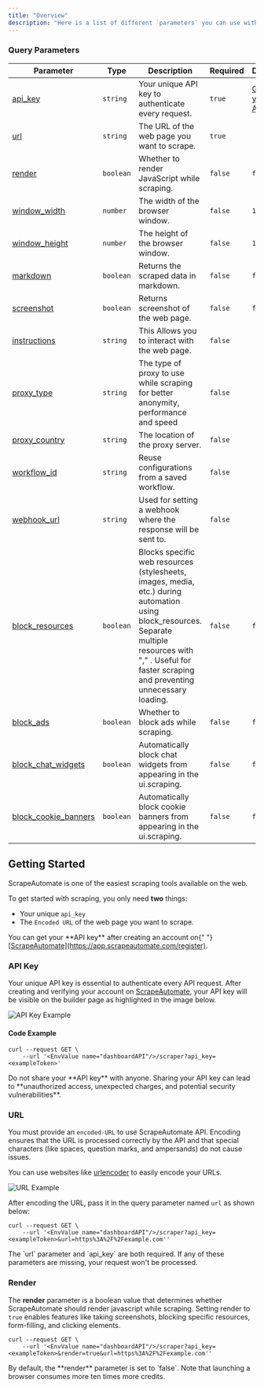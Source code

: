 ```yaml
---
title: "Overview"
description: "Here is a list of different `parameters` you can use with ScrapeAutomate. This overview will help you get started with ScrapeAutomate while ensuring secure usage of your credentials."
---
```


### Query Parameters

| Parameter                                            | Type      | Description                                                                                                                                                                                                     | Required | Default                                                            |
| ---------------------------------------------------- | --------- | --------------------------------------------------------------------------------------------------------------------------------------------------------------------------------------------------------------- | -------- | ------------------------------------------------------------------ |
| <u>[api_key](#api-key)</u>                           | `string`  | Your unique API key to authenticate every request.                                                                                                                                                              | `true`   | <u>[Get your API key](https://app.scrapeautomate.com/register)</u> |
| <u>[url](#url)</u>                                   | `string`  | The URL of the web page you want to scrape.                                                                                                                                                                     | `true`   |                                                                    |
| <u>[render](#render)</u>                             | `boolean` | Whether to render JavaScript while scraping.                                                                                                                                                                    | `false`  | `false`                                                            |
| <u>[window_width](#window_width)</u>                 | `number`  | The width of the browser window.                                                                                                                                                                                | `false`  | `1920`                                                             |
| <u>[window_height](#window_height)</u>               | `number`  | The height of the browser window.                                                                                                                                                                               | `false`  | `1080`                                                             |
| <u>[markdown](#markdown)</u>                         | `boolean` | Returns the scraped data in markdown.                                                                                                                                                                           | `false`  | `false`                                                            |
| <u>[screenshot](#screenshot)</u>                     | `boolean` | Returns screenshot of the web page.                                                                                                                                                                             | `false`  | `false`                                                            |
| <u>[instructions](#instructions)</u>                 | `string`  | This Allows you to interact with the web page.                                                                                                                                                                  | `false`  |                                                                    |
| <u>[proxy_type](#proxy_type)</u>                     | `string`  | The type of proxy to use while scraping for better anonymity, performance and speed                                                                                                                             | `false`  |                                                                    |
| <u>[proxy_country](#proxy_location)</u>              | `string`  | The location of the proxy server.                                                                                                                                                                               | `false`  |                                                                    |
| <u>[workflow_id](#workflow_id)</u>                   | `string`  | Reuse configurations from a saved workflow.                                                                                                                                                                     | `false`  |                                                                    |
| <u>[webhook_url](#webhook_url)</u>                   | `string`  | Used for setting a webhook where the response will be sent to.                                                                                                                                                  | `false`  |                                                                    |
| <u>[block_resources](#block_resources)</u>           | `boolean` | Blocks specific web resources (stylesheets, images, media, etc.) during automation using block_resources. Separate multiple resources with "," . Useful for faster scraping and preventing unnecessary loading. | `false`  | `false`                                                            |
| <u>[block_ads](#block_ads)</u>                       | `boolean` | Whether to block ads while scraping.                                                                                                                                                                            | `false`  | `false`                                                            |
| <u>[block_chat_widgets](#block_chat_widgets)</u>     | `boolean` | Automatically block chat widgets from appearing in the ui.scraping.                                                                                                                                             | `false`  | `false`                                                            |
| <u>[block_cookie_banners](#block_cookie_banners)</u> | `boolean` | Automatically block cookie banners from appearing in the ui.scraping.                                                                                                                                           | `false`  | `false`                                                            |

## Getting Started

ScrapeAutomate is one of the easiest scraping tools available on the web.

To get started with scraping, you only need **two** things:

- Your unique `api_key`
- The `Encoded URL` of the web page you want to scrape.

<Note>
  You can get your **API key** after creating an account on{" "}
  <u>[ScrapeAutomate](https://app.scrapeautomate.com/register)</u>.
</Note>

### API Key

Your unique API key is essential to authenticate every API request. After creating and verifying your account on <u>[ScrapeAutomate](https://scrapeautomate.com)</u>, your API key will be visible on the builder page as highlighted in the image below.

![API Key Example](../images/api-key.png)

#### Code Example

```shell cURL
curl --request GET \
    --url '<EnvValue name="dashboardAPI"/>/scraper?api_key=<exampleToken>'
```

<Warning>
  Do not share your **API key** with anyone. Sharing your API key can lead to
  **unauthorized access, unexpected charges, and potential security
  vulnerabilities**.
</Warning>

### URL

You must provide an `encoded-URL` to use ScrapeAutomate API. Encoding ensures that the URL is processed correctly by the API and that special characters (like spaces, question marks, and ampersands) do not cause issues.

You can use websites like [urlencoder](https://www.urlencoder.org/) to easily encode your URLs.

![URL Example](../images/url-encoder.png)

After encoding the URL, pass it in the query parameter named `url` as shown below:

```shell cURL
curl --request GET \
    --url '<EnvValue name="dashboardAPI"/>/scraper?api_key=<exampleToken>&url=https%3A%2F%2Fexample.com''
```

<Note>
  The `url` parameter and `api_key` are both required. If any of these
  parameters are missing, your request won't be processed.
</Note>

### Render

The **render** parameter is a boolean value that determines whether ScrapeAutomate should render javascript while scraping. Setting render to `true` enables features like taking screenshots, blocking specific resources, form-filling, and clicking elements.

```shell cURL
curl --request GET \
    --url '<EnvValue name="dashboardAPI"/>/scraper?api_key=<exampleToken>&render=true&url=https%3A%2F%2Fexample.com''
```

<Info>
  By default, the **render** parameter is set to `false`. Note that launching a
  browser consumes more ten times more credits.
</Info>
